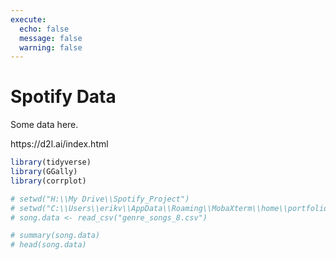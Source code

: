 ---
execute:
  echo: false
  message: false
  warning: false
---

# Spotify Data

Some data here.

https://d2l.ai/index.html

```{r}
library(tidyverse)
library(GGally)
library(corrplot)

# setwd("H:\\My Drive\\Spotify_Project")
# setwd("C:\\Users\\erikv\\AppData\\Roaming\\MobaXterm\\home\\portfolio")
# song.data <- read_csv("genre_songs_8.csv")


```

```{r}
# summary(song.data)
# head(song.data)
```

<!-- ```{r} -->
<!-- library(reticulate) -->
<!-- repl_python() -->
<!-- ``` -->


<!-- ```{python} -->
<!-- import pandas as pd -->

<!-- songs = pd.read_csv("H:\My Drive\Spotify_Project\genre_songs_8.csv", encoding = 'unicode_escape') -->
<!-- ``` -->

<!-- ```{python} -->
<!-- songs.cols() -->
<!-- ``` -->

